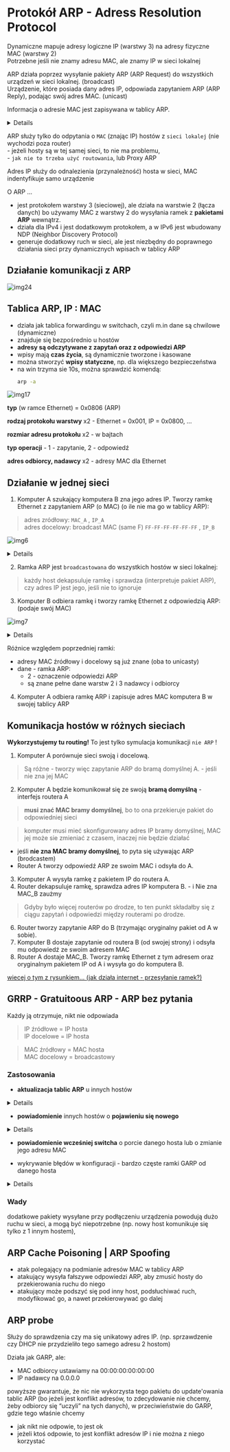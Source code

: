 
# Protokół ARP - Adress Resolution Protocol

<Callout type="info">

Dynamiczne mapuje adresy logiczne IP (warstwy 3) na adresy fizyczne MAC (warstwy 2) <br/>
Potrzebne jeśli nie znamy adresu MAC, ale znamy IP w sieci lokalnej

</Callout>

<Callout type="success">
  ARP działa poprzez wysyłanie pakiety ARP (ARP Request) do wszystkich urządzeń w sieci lokalnej. (broadcast) <br />
  Urządzenie, które posiada dany adres IP, odpowiada zapytaniem ARP (ARP Reply), podając swój adres MAC. (unicast)<br />

Informacja o adresie MAC jest zapisywana w tablicy ARP.

</Callout>
<Details summary="pakiet czy ramka ARP ?">

`Ramka ARP` odnosi się do jednostki danych, która jest przesyłana przez sieć i zawiera nagłówek Ethernet oraz ładunek ARP. W przypadku Ethernetu, ramka ARP ma typ EtherType ustawiony na 0x0806, co identyfikuje ją jako ramkę ARP.

`Pakiet ARP` to termin, który może być używany do opisania samego ładunku ARP (czyli zapytania lub odpowiedzi), ale w kontekście sieciowym bardziej poprawne jest mówienie o ramkach.

</Details>

<Callout type='error' emoji='❗'>

ARP służy tylko do odpytania o `MAC` (znając IP) hostów z `sieci lokalej` (nie wychodzi poza router) <br/>
\- jeżeli hosty są w tej samej sieci, to nie ma problemu, <br/>
\- `jak nie to trzeba użyć routowania`, lub Proxy ARP

</Callout>

Adres IP służy do odnalezienia (przynależność) hosta w sieci, MAC indentyfikuje samo urządzenie

O ARP ...

- jest protokołem warstwy 3 (sieciowej), ale działa na warstwie 2 (łącza danych) bo używamy MAC z warstwy 2 do wysyłania ramek z **pakietami ARP** wewnątrz. <br />
- działa dla IPv4 i jest dodatkowym protokołem, a w IPv6 jest wbudowany NDP (Neighbor Discovery Protocol)
- generuje dodatkowy ruch w sieci, ale jest niezbędny do poprawnego działania sieci przy dynamicznych wpisach w tablicy ARP

## Działanie komunikacji z ARP

![img24](/lab5/img/img24.webp)

## Tablica ARP, IP : MAC

- działa jak tablica forwardingu w switchach, czyli m.in dane są chwilowe (dynamiczne)
- znajduje się bezpośrednio u hostów
- **adresy są odczytywane z zapytań oraz z odpowiedzi ARP**
- wpisy mają **czas życia**, są dynamicznie tworzone i kasowane
- można stworzyć **wpisy statyczne**, np. dla większego bezpieczeństwa
- na win trzyma sie 10s, można sprawdzić komendą:
  ```bash
  arp -a
  ```

![img17](/lab5/img/img17.webp)

**typ** (w ramce Ethernet) = 0x0806 (ARP)

**rodzaj protokołu warstwy** x2 - Ethernet = 0x001, IP = 0x0800, ...

**rozmiar adresu protokołu** x2 - w bajtach

**typ operacji** - 1 - zapytanie, 2 - odpowiedź

**adres odbiorcy, nadawcy** x2 - adresy MAC dla Ethernet

## Działanie w jednej sieci

1. Komputer A szukający komputera B zna jego adres IP. Tworzy ramkę Ethernet z zapytaniem ARP (o MAC) (o ile nie ma go w tablicy ARP):

> adres zródłowy: `MAC_A` , `IP_A` <br/>
> adres docelowy: broadcast MAC (same F) `FF-FF-FF-FF-FF-FF` , `IP_B`

![img6](/lab2/img/img6.webp)

<Details summary="budowa ramki ARP">

![img18](/lab5/img/img18.webp)

</Details>

2. Ramka ARP jest `broadcastowana` do wszystkich hostów w sieci lokalnej:

> każdy host dekapsuluje ramkę i sprawdza (interpretuje pakiet ARP), czy adres IP jest jego, jeśli nie to ignoruje

3. Komputer B odbiera ramkę i tworzy ramkę Ethernet z odpowiedzią ARP: (podaje swój MAC)

![img7](/lab2/img/img7.webp)

<Details summary="budowa ramki ARP">

![img18](/lab5/img/img19.webp)

</Details>

Różnice względem poprzedniej ramki:

- adresy MAC źródłowy i docelowy są już znane (oba to unicasty)
- dane - ramka ARP:
  - 2 - oznaczenie odpowiedzi ARP
  - są znane pełne dane warstw 2 i 3 nadawcy i odbiorcy

4. Komputer A odbiera ramkę ARP i zapisuje adres MAC komputera B w swojej tablicy ARP

## Komunikacja hostów w różnych sieciach

<Callout type='warning'>

**Wykorzystujemy tu routing!** To jest tylko symulacja komunikacji `nie ARP` !

</Callout>

1. Komputer A porównuje sieci swoją i docelową.

> Są różne - tworzy więc zapytanie ARP do bramą domyślnej A. - jeśli nie zna jej MAC

2. Komputer A będzie komunikował się ze swoją **bramą domyślną** - interfejs routera A

> **musi znać MAC bramy domyślnej**, bo to ona przekieruje pakiet do odpowiedniej sieci

> komputer musi mieć skonfigurowany adres IP bramy domyślnej, MAC jej może sie zmieniać z czasem, inaczej nie będzie działać

- jeśli **nie zna MAC bramy domyślnej**, to pyta się używając ARP (brodcastem)
- Router A tworzy odpowiedź ARP ze swoim MAC i odsyła do A.

3. Komputer A wysyła ramkę z pakietem IP do routera A.
4. Router dekapsuluje ramkę, sprawdza adres IP komputera B. - i Nie zna MAC_B zaużmy

> Gdyby było więcej routerów po drodze, to ten punkt składałby się z ciągu zapytań i odpowiedzi między routerami po drodze.

6. Router tworzy zapytanie ARP do B (trzymając oryginalny pakiet od A w sobie).
7. Komputer B dostaje zapytanie od routera B (od swojej strony) i odsyła mu odpowiedź ze swoim adresem MAC
8. Router A dostaje MAC_B. Tworzy ramkę Ethernet z tym adresem oraz oryginalnym pakietem IP od A i wysyła go do komputera B.

[wiecej o tym z rysunkiem... (jak działa internet - przesyłanie ramek?)](../lab2/lab2_przesylanie_ramek)

## GRRP - Gratuitoous ARP - ARP bez pytania

Każdy ją otrzymuje, nikt nie odpowiada

> IP źródłowe = IP hosta <br/>
> IP docelowe = IP hosta

> MAC źródłowy = MAC hosta <br/>
> MAC docelowy = broadcastowy

### Zastosowania

- **aktualizacja tablic ARP** u innych hostów

<Details>
  przydatne np. przy backupowych serwerach, bo gdy główny padnie, to zapasowy
  (ten sam adres IP, co główny) wyśle wszystkim ramkę GARP ze swoim MACiem, żeby
  wszyscy dowiedzieli się o zmianie
</Details>

- **powiadomienie** innych hostów o **pojawieniu się nowego**

<Details>
  zawczasu wypełnia tablice ARP innych hostów IP i MACiem nowego hosta, co
  potencjalnie zmniejsza późniejszą liczbę wysyłanych pakietów ARP
</Details>

- **powiadomienie wcześniej switcha** o porcie danego hosta lub o zmianie jego adresu MAC

- wykrywanie błędów w konfiguracji - bardzo częste ramki GARP od danego hosta

<Details>
  np. jeżeli host ma problem z kablem i co chwilę odłącza się i podłącza z
  powrotem
</Details>

### Wady

dodatkowe pakiety wysyłane przy podłączeniu urządzenia powodują dużo ruchu w sieci, a mogą być niepotrzebne (np. nowy host komunikuje się tylko z 1 innym hostem),

## ARP Cache Poisoning | ARP Spoofing

- atak polegający na podmianie adresów MAC w tablicy ARP
- atakujący wysyła fałszywe odpowiedzi ARP, aby zmusić hosty do przekierowania ruchu do niego
- atakujący może podszyć się pod inny host, podsłuchiwać ruch, modyfikować go, a nawet przekierowywać go dalej

## ARP probe

<Callout type="info">
  Służy do sprawdzenia czy ma się unikatowy adres IP. (np. sprzawdzenie czy DHCP
  nie przydzieliło tego samego adresu 2 hostom)
</Callout>

Działa jak GARP, ale:

- MAC odbiorcy ustawiamy na 00:00:00:00:00:00
- IP nadawcy na 0.0.0.0

powyższe gwarantuje, że nic nie wykorzysta tego pakietu do update'owania tablic ARP
(bo jeżeli jest konflikt adresów, to zdecydowanie nie chcemy, żeby odbiorcy się
“uczyli” na tych danych), w przeciwieństwie do GARP, gdzie tego właśnie chcemy

- jak nikt nie odpowie, to jest ok
- jeżeli ktoś odpowie, to jest konflikt adresów IP i nie można z niego korzystać
